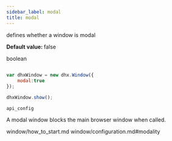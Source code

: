 ```yaml
---
sidebar_label: modal
title: modal
---
```



          


<Short>
 
defines whether a window is modal



</Short>


<strong>Default value: </strong> 
false



<Type>
 boolean


</Type>


~~~js
 
var dhxWindow = new dhx.Window({
    modal:true
});

dhxWindow.show();


~~~
	api_config

<Descr>
 
A modal window blocks the main browser window when called.


</Descr>


 window/how_to_start.md
window/configuration.md#modality
